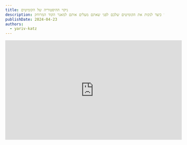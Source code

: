 ```yaml
---
title: ניקוי ההיסטוריה של הקומיטים
description: למדו כיצד לנקות את הקומיטים שלכם לפני שאתם מעלים אותם למאגר הקוד המרוחק.
publishDate: 2024-04-23
authors:
  - yariv-katz
---
```


<div class="not-content flex">
	<iframe
		className="mx-auto mb-10"
		width="560"
		height="315"
		src="https://www.youtube.com/embed/bZpiVijzd2g?si=pdLWYegphM9kMQVU"
		title="YouTube video player"
		frameBorder="0"
		allow="accelerometer; autoplay; clipboard-write; encrypted-media; gyroscope; picture-in-picture; web-share"
		allowFullScreen
	/>
</div>

כאשר אתם מביטים בהיסטוריית הקוד שלכם, אתם רוצים לראות היסטוריה נקייה וקריאה. 
חשבו על ה - version control שלכם, בשיעור זה נדגים עם [git](https://git-scm.com/), כמספרת סיפור התפתחות התוכנה שלכם.
אותו הסיפור מחולק לפרקים שהם ה - PR's, והקומיטים הם הפסקאות בתוך הפרקים.
קריאת ההיסטוריה של ה - version control צריכה להיות כמו קריאת ספר, אתם צריכים להבין את התפתחות התוכנה על ידי קריאת הודעות הקומיטים.

## טעויות נפוצות של מפתחים עם קומיטים

ישנן טעויות נפוצות שמפתחים עושים כאשר הם יוצרים קומיטים עם השינויים שלהם.
בשיעור זה נתמקד בטעות נפוצה שמפתחים עושים ומשתפים היסטוריית קומיטים מבלבלת.
לפני שאתם משתפים את הקוד שלכם ב - PR עליכם לנקות את הקומיטים שלכם.
פקודות `git` נפוצות שיעזרו לכם לעשות זאת ושנלמד בשיעור זה הן:
- `git commit --amend`
- `git rebase -i`
- `git reset`
- `git stash`

ניקח את הפקודות הללו ונלמד כיצד להשתמש בהן כדי לנקות את הקומיטים שלכם.

## תכנון העבודה שלכם

לפני שנתחיל לכתוב קוד, עלינו לתכנן את העבודה שלנו.
תהליך תכנון העבודה שלכם יהיה שונה ממפתח למפתח, או בין ארגונים.
ארגונים מסויימים יכינו [PRD](https://en.wikipedia.org/wiki/Product_requirements_document), חלקם יכינו [Design Review](https://en.wikipedia.org/wiki/Design_review), חלקם יכינו [RFC](https://en.wikipedia.org/wiki/Request_for_Comments), לא יחייבו כתיבת התוכנית בפורמט מסויים והמפתח יתכנן את התוכנית בראש או שיכתוב אותה בפורמט שהוא רואה לנכון.
אנו לא נתמקד בשלב התכנון, אלא בתוצאה של שלב זה.
התוצאה היא תוכנית כללית של מה שאתם מתכננים לעשות, וזרימת עבודה כללית של כתיבת קוד לפתרון הבעיה.
באופן כללי מה שאנו עושים הוא לקחת בעיה, לפצל אותה לבעיות קטנות יותר, לפצל את הבעיות הקטנות לבעיות קטנות יותר עד שהבעיות קטנות מספיק כדי שנוכל לכתוב קוד ולפתור אותן.
באותן בעיות שאנו פותרים אנו כותבים אותן בקבוצות לוגיות וכאשר מסיימים עם קבוצה לוגית של שינויים אנו יכולים ליצור קומיט.
המשמעות היא שהקומיטים שנגיש הם תוצאה של התוכנית שיצרנו.
אין הדבר אומר שתוכנית העבודה שלכם לא תשתנה במהלך הפיתוח, אבל תראו היסטוריית קומיטים שתזכיר ותבנה על התוכנית שיצרתם.

## תוכנית פשוטה

בואו ניצור תוכנית למשימה פשוטה שהוטלה עלינו.
התבקשנו ליצור Header לאתר.
אותו ה - Header מכיל לוגו, ניווט ושורת חיפוש.
נראה כמו משימה פשוטה, אבל נפצל אותה לבעיות קטנות יותר:
1. יצירת הלוגו
2. יצירת שורת החיפוש
3. יצירת הניווט

ניצור Branch חדש למשימה, ומכיוון שהקומיטים שלנו צריכים לשקף את התוכנית, נדמיין שההיסטוריה שלנו תיראה כך:

![commit diagram](https://github.com/ywarezk/academeez/blob/main/content/en/course/git/best-practice/clean-your-commits/plan-commits.png?raw=true)

בדיאגרמה זו אנו רואים שפתחנו Branch בשם `feat/header` ויש לנו 3 קומיטים, כל קומיט פותר בעיה מהתוכנית שלנו, אז הקומיט הראשון ב Branch יכיל את ההודעה:

```bash
git commit -m "feat: created the header logo"
```

הקומיט השני ב Branch יכיל את ההודעה:

```bash
git commit -m "feat: created the header search bar"
```

והקומיט השלישי ב Branch יכיל את ההודעה:

```bash
git commit -m "feat: created the header navigation"
```

## מה קורה לתוכנית שלנו בפועל

מייק טייסון אמר פעם:
> **"Everyone has a plan until they get punched in the face."**

לכולם יש תוכנית עד שהם מקבלים מכה בפנים.
והנה בפועל מה שקרה לתוכנית שלנו.

![git bad example](https://github.com/ywarezk/academeez/blob/main/content/en/course/git/best-practice/clean-your-commits/git-bad-example3.gif?raw=true)

אז בפועל התוכנית שלנו נראתה כך:
1. יצירת הלוגו
2. יצירת שורת החיפוש
3. תיקוני CSS ללוגו
4. יצירת הניווט
5. תיקון שגיאות בשורת החיפוש
6. תיקוני lint בניווט

הבעיה נוצרה כאשר יצרנו קומיטים לפי התקדמות לינארית ולא על פי קבוצות לוגיות שמשקפות את התוכנית שלנו.
במידה ונסתכל על התוכנית שלנו יכול להיות שהיינו בוחרים לאחד ולסדר חלק מהקומיטים בצורה שונה שמשקפת את התוכנית שלנו.
לעתים קרובות עבודתנו מוסטת לכיוונים שונים ואנו נאלצים לעזוב לרגע את ה Branch שלנו ולעבור ל Branch אחר. הקומיטים שלנו כתוצאה מזה משקפים הרבה פעמים את הסחות הדעת שלנו ולא את התוכנית שיצרנו.
אנחנו צריכים להפסיק לעשות קומיטים באופן אוטומטי ולחשוב על התוכנית שלנו כאשר אנחנו עושים קומיטים. לחשוב על היחידות הלוגיות של התוכנית שלנו שבהתאם אמורים להיות הקומיטים שלנו, ולא לעשות את הקומיטים בצורה אוטומטית בהתאם להתקדמות הלינארית שלנו.
בואו נבחן מספר כלים ש - Git מספק לנו כדי לנקות את הקומיטים שלנו.
כלים שאנחנו מוכרחים להכיר כדי לשלוט על היסטוריית הקוד שלנו וליצור היסטורית קוד מובנת וקריאה.
אבל קודם בואו נבין את היתרון של היסטוריה נקיה ואת החשיבות שלה.

## למה היסטוריה נקיה חשובה

מדוע חשוב שההיסטוריה שלי ב - Git תהיה נקייה?

- **קריאות**: תוכלו להבין את התפתחות התוכנה על ידי קריאת ההודעות של הקומיטים.
- **אבחון באגים**: אם יש לכם באג בקוד, תוכלו למצוא את הקומיט שהביא את הבאג.
- **החזרה לקוד ישן**: אם תצטרכו לחזור לקוד ישן, תוכלו למצוא את הקומיט שהביא את השינוי.
- **סקירת קוד**: אם אתם עושים סקירת קוד, תוכלו להבין את השינויים על ידי קריאת ההודעות של הקומיטים.

בואו נסתכל על כלים שונים ב - Git שיעזרו לנו לנקות את הקומיטים שלנו.

## `git commit --amend`

הפקודה `git commit --amend` משמשת להוספת שינויים לקומיט האחרון.
אתם יכולים להשתמש בה כאשר אתם עובדים על Branch שלכם ולפני שאתם משתפים את השינויים שלכם עם אחרים.
הכלים שאנחנו עוברים עליהם משנים את היסטוריית הקומיטים ועל כן פקודות אלו כאשר תדחפו את הקוד שלכם יחייבו אותם לעשות Force Push. על כן אסור לנו לבצע את הפקודות ב Branchים שנחלקים על ידי מספר מפתחים.
לדוגמא Branch כמו `main` או `develop` יחייבו אותנו לעשות Force Push ולכן אסור לנו להשתמש בהם היות וזה יקשה על המפתחים שחולקים איתנו את אותו ה Branch.
אבל כאשר אתם עובדים על Branch שלכם, תוכלו להשתמש בה כדי לשנות את הקומיט האחרון, ותוכלו להרגיש חופשי לעשות Force Push על Branch שלכם כאשר אתם יודעים שהוא לא משותף.

בואו נבחן דוגמא, נניח שאתם עובדים על Branch בשם `feat/header` ויצרתם קומיט עם ההודעה `feat: created the header logo`,
אחרי שיצרתם את הקומיט הפרוייקט מנהל יראה את העבודה שלכם ויאמר לכם לעשות כמה שינויי CSS.
במקום ליצור קומיט חדש, מאחר וזה עדיין אותו קבוצת שינויים לוגייתית, תוכלו לעשות את השינויים ב CSS ואז לעשות:

```bash
git add -A
git commit --amend --no-edit
```

הדבר יוסיף את השינויים ב CSS לקומיט האחרון, וכך תהיה לכם רק קומיט אחד שיצר את הלוגו.
אתם יכולים גם לשנות את ההודעה של הקומיט על ידי הוספת הפרמטר `--no-edit`.

## `git reset`

`git reset` היא פקודה חזקה שיכולה לשמש לביטול קומיטים.
אם תשתמשו בה בלי הפרמטר `--hard` היא תשמור את השינויים בקובץ העבודה, ותסיר קומיטים, וכך תוכלו לשנות את הקומיטים.
בואו נראה דוגמא, נניח שאתם עובדים על Branch בשם `feat/header` ויצרתם קומיט עם ההודעה `feat: created the header logo and the search bar`,
אתם מסתכלים על כמות השינויים ואתם מבחינים שהקומיט שלכם כולל המון שינויים (זו טעות נפוצה ליצור קומיט אחד שמכיל המון שינויים), ואתם רוצים לפצל את הקומיט לשני קומיטים.
קומיט אחד שיכיל את השינויים שקשורים ללוגו, וקומיט שני שיכיל את השינויים שקשורים לשורת החיפוש.

ניתן לעשות:

```bash
git reset HEAD~1
```

הפקודה תסיר את הקומיט האחרון, אבל השינויים יישארו בקובץ העבודה.
כעת ניתן להוסיף את השינויים הקשורים ללוגו וליצור קומיט חדש, ואז להוסיף את השינויים הקשורים לשורת החיפוש וליצור קומיט נוסף.
קל להשתמש בפקודה כאשר רוצים לשנות מבנה של קומיט למבנה אחר , יותר קשה להשתמש בפקודה כאשר השינוי הוא יותר רחוק בהיסטוריה, ואז ניתן להשתמש בפקודה `git rebase -i`.

## `git rebase -i`

הפקודה `git rebase -i` היא פקודה חזקה שמאפשרת לכם לשנות את ההיסטוריה של הקומיטים שלכם.
לעניות דעתי זו הפקודה החשובה ביותר לסידור היסטוריה נקייה שמתארת בדיוק את התפתחות התוכנה.
הפקודה מאפשרת לכם לפצל קומיטים, לערוך קומיטים, לשנות את סדר הקומיטים ועוד.
בואו נבחן דוגמאות שבהן אנו משתמשים בפקודה `git rebase -i` לעריכת קומיטים, ולאיחוד קומיטים.

## עריכת קומיטים

נניח שאתם עובדים על Branch בשם `feat/header` ויצרתם קומיט עם ההודעה `feat: created the header logo`,
אחרי קומיט זה יצרתם עוד 10 קומיטים בנושא אחר, ואז מנהל הפרוייקט אומר לכם שישנם שינויי CSS שצריך לבצע ללוגו.
ניתן ליצור את השינויים אך יתכן והם יהיו מתאימים יותר בשייכות הלוגית לקומיט שיצר את הלוגו.
במקרה זה אחרי שנבצע את התיקונים הנדרשים נוכל לעשות:

```bash
git stash
```

לשמירת השינויים בזיכרון.
ואז נוכל לעשות:

```bash
git rebase -i HEAD~11
```

למצוא את הקומיט שאנו רוצים לשנות ולשנות את המילה `pick` ל `edit`, זה ישים אותנו בקומיט שאנו רוצים לשנות.
אז נוכל להוציא את השינויים מהזיכרון עם:

```bash
git stash pop
```

נוסיף את השינויים לקומיט שאנחנו עורכים על ידי

```bash
git add -A
git commit --amend --no-edit
```

שינינו את הקומיט ואז נוכל להמשיך את ה rebase עם הפקודה:

```bash
git rebase --continue
```

כאשר אנחנו עורכים קומיט אנחנו בשכיחות גבוהה גם נשתמש בפקודות `git reset` ו `git stash` ו `git commit --amend` כדי לשנות את הקומיט שאנחנו עורכים.

### איחוד קומיטים

נאמר שאנחנו עובדים על Branch בשם `feat/header` ויצרנו 5 קומיטים שקשורים לשורת החיפוש.
להיסטוריה נקיה יותר נרצה לאחד את הקומיטים האלו לקומיט אחד, אופציה אחת היא להשתמש בפקודה `git reset` שלמדנו, אבל במידה האותם קומיטים הם לא הקומיטים האחרונים ב Branch נרצה להשתמש בפקודה `git rebase -i`.
נשנה את המילה `pick` ל `squash` על כל הקומיטים שאנחנו רוצים לאחד, ואז נשמור ונסגור את העורך.

## סיכום

הנקודה המרכזית של שיעור זה היא לא שתזכרו את כל הפקודות האלו,
הנקודה היא שתזכרו לשמור על היסטוריה נקייה וקריאה.
ניתן לאחד, לערוך, לוסיף שינויים לקומיטים שלכם וניתן לשנות את ההיסטוריה של הקוד שלכם כך שתיהיה קריאה ונקייה לפני שאנחנו משתפים אותה עם הצוות.
אתם תקצרו את הפירות לעבודה מסודרת זו כאשר תרצו לדבג את הקוד, או לבטל קומיט, או לבחון את האבולוציה של התוכנה שלכם.
ברגע שתשימו דגש על הפילוסופיה של לשמור על היסטורית קומיטים נקיה וקריאה, תשתמשו בכלים ש git מספק לכם כדי לשמור על היסטוריה נקייה וקריאה, וכאשר תתאמנו על אותם כלים תהיו יותר טובים בהם ותשלטו על כל הפקודות שלמדנו בשיעור זה.
